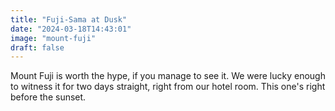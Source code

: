 ```yaml
---
title: "Fuji-Sama at Dusk"
date: "2024-03-18T14:43:01"
image: "mount-fuji"
draft: false
---
```


Mount Fuji is worth the hype, if you manage to see it. We were lucky enough to witness it for two days straight, right from our hotel room. This one's right before the sunset.
